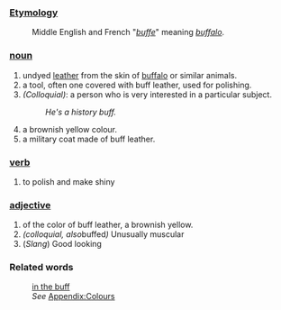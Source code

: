 ===[[Etymology]]===
:Middle English and French "''[[buffe]]''" meaning ''[[buffalo]]''.
===[[noun]]===
#undyed [[leather]] from the skin of [[buffalo]] or similar animals. 
#a tool, often one covered with buff leather, used for polishing.
#''(Colloquial)'': a person who is very interested in a particular subject.
#: ''He's a history buff.''
#a brownish yellow colour. 
#a military coat made of buff leather.
===[[verb]]===
#to polish and make shiny
===[[adjective]]===
#of the color of buff leather, a brownish yellow.
#''(colloquial, also ''buffed'')'' Unusually muscular
# (''Slang'') Good looking

===Related words===
:[[in the buff]]
:''See'' [[Wiktionary_Appendix:Colours|Appendix:Colours]]